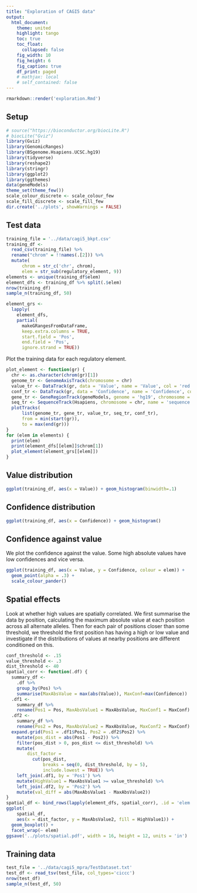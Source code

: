 ```yaml
---
title: "Exploration of CAGI5 data"
output:
  html_document:
    theme: united
    highlight: tango
    toc: true
    toc_float:
      collapsed: false
    fig_width: 10
    fig_height: 6
    fig_caption: true
    df_print: paged
    # mathjax: local
    # self_contained: false
---
```


```r
rmarkdown::render('exploration.Rmd')
```

## Setup
```r
# source("https://bioconductor.org/biocLite.R")
# biocLite("Gviz")
library(Gviz)
library(GenomicRanges)
library(BSgenome.Hsapiens.UCSC.hg19)
library(tidyverse)
library(reshape2)
library(stringr)
library(ggplot2)
library(ggthemes)
data(geneModels)
theme_set(theme_few())
scale_colour_discrete <- scale_colour_few
scale_fill_discrete <- scale_fill_few
dir.create('../plots', showWarnings = FALSE)
```


## Test data
```r
training_file = '../data/cagi5_bkpt.csv'
training_df <-
  read_csv(training_file) %>%
  rename("chrom" = !!names(.[2])) %>%
  mutate(
      chrom = str_c('chr', chrom),
      elem = str_sub(regulatory_element, 9))
elements <- unique(training_df$elem)
element_dfs <- training_df %>% split(.$elem)
nrow(training_df)
sample_n(training_df, 50)
```

```r
element_grs <-
  lapply(
    element_dfs,
    partial(
      makeGRangesFromDataFrame,
      keep.extra.columns = TRUE,
      start.field = 'Pos',
      end.field = 'Pos',
      ignore.strand = TRUE))
```

Plot the training data for each regulatory element.
```r
plot_element <- function(gr) {
  chr <- as.character(chrom(gr)[1])
  genome_tr <- GenomeAxisTrack(chromosome = chr)
  value_tr <- DataTrack(gr, data = 'Value', name = 'Value', col = 'red')
  conf_tr <- DataTrack(gr, data = 'Confidence', name = 'Confidence', col = 'blue')
  gene_tr <- GeneRegionTrack(geneModels, genome = 'hg19', chromosome = chr, name = "genes")
  seq_tr <- SequenceTrack(Hsapiens, chromosome = chr, name = 'sequence')
  plotTracks(
      list(genome_tr, gene_tr, value_tr, seq_tr, conf_tr),
      from = min(start(gr)),
      to = max(end(gr)))
}
for (elem in elements) {
  print(elem)
  print(element_dfs[[elem]]$chrom[1])
  plot_element(element_grs[[elem]])
}
```



## Value distribution
```r
ggplot(training_df, aes(x = Value)) + geom_histogram(binwidth=.1)
```



## Confidence distribution
```r
ggplot(training_df, aes(x = Confidence)) + geom_histogram()
```



## Confidence against value
We plot the confidence against the value. Some high absolute values have low confidences and vice versa.
```r
ggplot(training_df, aes(x = Value, y = Confidence, colour = elem)) +
  geom_point(alpha = .3) +
  scale_colour_pander()
```



## Spatial effects
Look at whether high values are spatially correlated. We first summarise the
data by position, calculating the maximum absolute value at each position
across all alternate alleles. Then for each pair of positions closer than some
threshold, we threshold the first position has having a high or low value and
investigate if the distributions of values at nearby positions are different
conditioned on this.
```r
conf_threshold <- .15
value_threshold <- .3
dist_threshold <- 40
spatial_corr <- function(.df) {
  summary_df <-
    .df %>%
    group_by(Pos) %>%
    summarise(MaxAbsValue = max(abs(Value)), MaxConf=max(Confidence))
  .df1 <-
    summary_df %>%
    rename(Pos1 = Pos, MaxAbsValue1 = MaxAbsValue, MaxConf1 = MaxConf)
  .df2 <-
    summary_df %>%
    rename(Pos2 = Pos, MaxAbsValue2 = MaxAbsValue, MaxConf2 = MaxConf)
  expand.grid(Pos1 = .df1$Pos1, Pos2 = .df2$Pos2) %>%
    mutate(pos_dist = abs(Pos1 - Pos2)) %>%
    filter(pos_dist > 0, pos_dist <= dist_threshold) %>%
    mutate(
        dist_factor =
          cut(pos_dist,
              breaks = seq(0, dist_threshold, by = 5),
              include.lowest = TRUE)) %>%
    left_join(.df1, by = 'Pos1') %>%
    mutate(HighValue1 = MaxAbsValue1 >= value_threshold) %>%
    left_join(.df2, by = 'Pos2') %>%
    mutate(val_diff = abs(MaxAbsValue1 - MaxAbsValue2))
}
spatial_df <- bind_rows(lapply(element_dfs, spatial_corr), .id = 'elem')
ggplot(
    spatial_df,
    aes(x = dist_factor, y = MaxAbsValue2, fill = HighValue1)) +
  geom_boxplot() +
  facet_wrap(~ elem)
ggsave('../plots/spatial.pdf', width = 16, height = 12, units = 'in')
```




## Training data
```r
test_file = '../data/cagi5_mpra/TestDataset.txt'
test_df <- read_tsv(test_file, col_types='ciccc')
nrow(test_df)
sample_n(test_df, 50)
```

